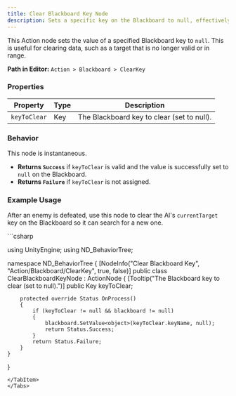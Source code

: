 ```yaml
---
title: Clear Blackboard Key Node
description: Sets a specific key on the Blackboard to null, effectively clearing its value.
---
```


This Action node sets the value of a specified Blackboard key to `null`. This is useful for clearing data, such as a target that is no longer valid or in range.

**Path in Editor:** `Action > Blackboard > ClearKey`

### Properties

| Property       | Type | Description                                   |
| -------------- | ---- | --------------------------------------------- |
| `keyToClear`   | Key  | The Blackboard key to clear (set to null).    |

### Behavior

This node is instantaneous.
-   **Returns `Success`** if `keyToClear` is valid and the value is successfully set to `null` on the Blackboard.
-   **Returns `Failure`** if `keyToClear` is not assigned.

### Example Usage
After an enemy is defeated, use this node to clear the AI's `currentTarget` key on the Blackboard so it can search for a new one.

<Tabs>
<TabItem label="C# Code">
```csharp

using UnityEngine;
using ND_BehaviorTree;

namespace ND_BehaviorTree
{
    [NodeInfo("Clear Blackboard Key", "Action/Blackboard/ClearKey", true, false)]
    public class ClearBlackboardKeyNode : ActionNode
    {
        [Tooltip("The Blackboard key to clear (set to null).")]
        public Key keyToClear;

        protected override Status OnProcess()
        {
            if (keyToClear != null && blackboard != null)
            {
                blackboard.SetValue<object>(keyToClear.keyName, null);
                return Status.Success;
            }
            return Status.Failure;
        }
    }
}
```
</TabItem>
</Tabs>

